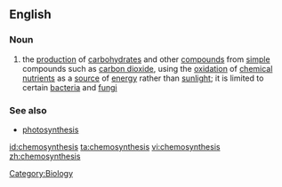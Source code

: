 ==English==
===Noun===
{{wikipedia}}
{{en-noun|-}}
# the [[production]] of [[carbohydrate]]s and other [[compound]]s from [[simple]] compounds such as [[carbon dioxide]], using the [[oxidation]] of [[chemical]] [[nutrient]]s as a [[source]] of [[energy]] rather than [[sunlight]]; it is limited to certain [[bacteria]] and [[fungi]]
===See also===
*[[photosynthesis]]

[[Category:Biology]]

[[id:chemosynthesis]]
[[ta:chemosynthesis]]
[[vi:chemosynthesis]]
[[zh:chemosynthesis]]